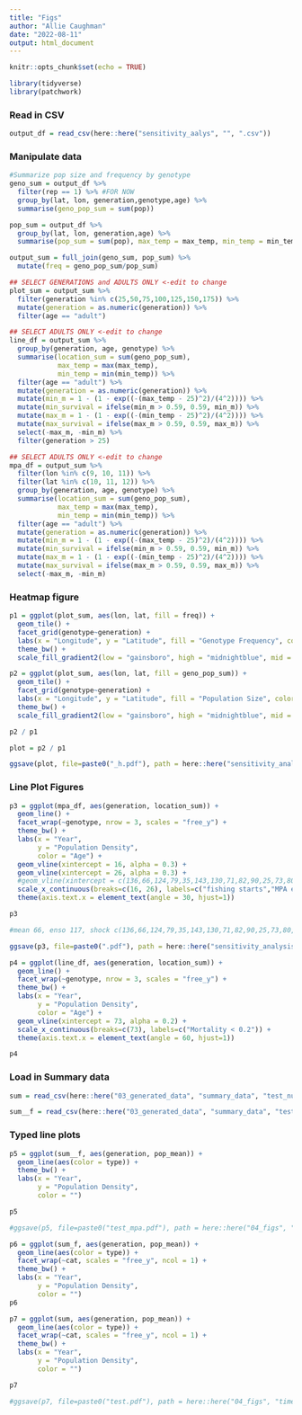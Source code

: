 ```yaml
---
title: "Figs"
author: "Allie Caughman"
date: "2022-08-11"
output: html_document
---
```


```r
knitr::opts_chunk$set(echo = TRUE)

library(tidyverse)
library(patchwork)
```

### Read in CSV

```r
output_df = read_csv(here::here("sensitivity_aalys", "", ".csv"))
```

### Manipulate data

```r
#Summarize pop size and frequency by genotype
geno_sum = output_df %>% 
  filter(rep == 1) %>% #FOR NOW
  group_by(lat, lon, generation,genotype,age) %>% 
  summarise(geno_pop_sum = sum(pop))

pop_sum = output_df %>% 
  group_by(lat, lon, generation,age) %>% 
  summarise(pop_sum = sum(pop), max_temp = max_temp, min_temp = min_temp)

output_sum = full_join(geno_sum, pop_sum) %>%
  mutate(freq = geno_pop_sum/pop_sum)

## SELECT GENERATIONS and ADULTS ONLY <-edit to change
plot_sum = output_sum %>% 
  filter(generation %in% c(25,50,75,100,125,150,175)) %>% 
  mutate(generation = as.numeric(generation)) %>% 
  filter(age == "adult") 

## SELECT ADULTS ONLY <-edit to change
line_df = output_sum %>% 
  group_by(generation, age, genotype) %>% 
  summarise(location_sum = sum(geno_pop_sum),
            max_temp = max(max_temp),
            min_temp = min(min_temp)) %>% 
  filter(age == "adult") %>% 
  mutate(generation = as.numeric(generation)) %>% 
  mutate(min_m = 1 - (1 - exp((-(max_temp - 25)^2)/(4^2)))) %>% 
  mutate(min_survival = ifelse(min_m > 0.59, 0.59, min_m)) %>% 
  mutate(max_m = 1 - (1 - exp((-(min_temp - 25)^2)/(4^2)))) %>% 
  mutate(max_survival = ifelse(max_m > 0.59, 0.59, max_m)) %>% 
  select(-max_m, -min_m) %>% 
  filter(generation > 25)

## SELECT ADULTS ONLY <-edit to change  
mpa_df = output_sum %>% 
  filter(lon %in% c(9, 10, 11)) %>% 
  filter(lat %in% c(10, 11, 12)) %>% 
  group_by(generation, age, genotype) %>% 
  summarise(location_sum = sum(geno_pop_sum),
            max_temp = max(max_temp),
            min_temp = min(min_temp)) %>% 
  filter(age == "adult") %>% 
  mutate(generation = as.numeric(generation)) %>% 
  mutate(min_m = 1 - (1 - exp((-(max_temp - 25)^2)/(4^2)))) %>% 
  mutate(min_survival = ifelse(min_m > 0.59, 0.59, min_m)) %>% 
  mutate(max_m = 1 - (1 - exp((-(min_temp - 25)^2)/(4^2)))) %>% 
  mutate(max_survival = ifelse(max_m > 0.59, 0.59, max_m)) %>%
  select(-max_m, -min_m)
```

### Heatmap figure

```r
p1 = ggplot(plot_sum, aes(lon, lat, fill = freq)) +
  geom_tile() + 
  facet_grid(genotype~generation) + 
  labs(x = "Longitude", y = "Latitude", fill = "Genotype Frequency", color = "Genotype Frequency") +
  theme_bw() +
  scale_fill_gradient2(low = "gainsboro", high = "midnightblue", mid = "skyblue3", midpoint = 0.5)
```

```r
p2 = ggplot(plot_sum, aes(lon, lat, fill = geno_pop_sum)) +
  geom_tile() + 
  facet_grid(genotype~generation) + 
  labs(x = "Longitude", y = "Latitude", fill = "Population Size", color = "Population Size") +
  theme_bw() +
  scale_fill_gradient2(low = "gainsboro", high = "midnightblue", mid = "skyblue3", midpoint = 25)
```

```r
p2 / p1

plot = p2 / p1

ggsave(plot, file=paste0("_h.pdf"), path = here::here("sensitivity_analysis", ""), height = 11, width = 8)
```

### Line Plot Figures

```r
p3 = ggplot(mpa_df, aes(generation, location_sum)) +
  geom_line() +
  facet_wrap(~genotype, nrow = 3, scales = "free_y") +
  theme_bw() +
  labs(x = "Year", 
       y = "Population Density", 
       color = "Age") +
  geom_vline(xintercept = 16, alpha = 0.3) +
  geom_vline(xintercept = 26, alpha = 0.3) +
  #geom_vline(xintercept = c(136,66,124,79,35,143,130,71,82,90,25,73,80,103,51,34,142,40,86,141,97,137,113,144,122,132,149,129), alpha = 0.3, color= "red") +
  scale_x_continuous(breaks=c(16, 26), labels=c("fishing starts","MPA establishment")) +
  theme(axis.text.x = element_text(angle = 30, hjust=1))

p3

#mean 66, enso 117, shock c(136,66,124,79,35,143,130,71,82,90,25,73,80,103,51,34,142,40,86,141,97,137,113,144,122,132,149,129) EDIT WITH FINAL VALUES

ggsave(p3, file=paste0(".pdf"), path = here::here("sensitivity_analysis", ""), height = 11, width = 8)
```





```r
p4 = ggplot(line_df, aes(generation, location_sum)) +
  geom_line() +
  facet_wrap(~genotype, nrow = 3, scales = "free_y") +
  theme_bw() +
  labs(x = "Year", 
       y = "Population Density", 
       color = "Age") +
  geom_vline(xintercept = 73, alpha = 0.2) +
  scale_x_continuous(breaks=c(73), labels=c("Mortality < 0.2")) +
  theme(axis.text.x = element_text(angle = 60, hjust=1))

p4
```

### Load in Summary data

```r
sum = read_csv(here::here("03_generated_data", "summary_data", "test_null_sum.csv"))

sum__f = read_csv(here::here("03_generated_data", "summary_data", "test_null_sum_f.csv"))
```

### Typed line plots

```r
p5 = ggplot(sum__f, aes(generation, pop_mean)) +
  geom_line(aes(color = type)) +
  theme_bw() +
  labs(x = "Year", 
       y = "Population Density", 
       color = "")

p5

#ggsave(p5, file=paste0("test_mpa.pdf"), path = here::here("04_figs", "test"), height = 8, width = 8)
```

```r
p6 = ggplot(sum_f, aes(generation, pop_mean)) +
  geom_line(aes(color = type)) +
  facet_wrap(~cat, scales = "free_y", ncol = 1) +
  theme_bw() +
  labs(x = "Year", 
       y = "Population Density", 
       color = "")
p6
```

```r
p7 = ggplot(sum, aes(generation, pop_mean)) +
  geom_line(aes(color = type)) +
  facet_wrap(~cat, scales = "free_y", ncol = 1) +
  theme_bw() +
  labs(x = "Year", 
       y = "Population Density", 
       color = "")

p7

#ggsave(p7, file=paste0("test.pdf"), path = here::here("04_figs", "time"), height = 11, width = 8)
```

